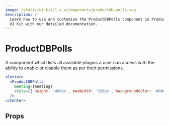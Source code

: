 ```yaml
---
image: /static/ui-kit/1.x.x/components/productdb-polls.svg
description: >-
  Learn how to use and customize the ProductDBPolls component in ProductDB's React Native
  UI Kit with our detailed documentation.
---
```


# ProductDBPolls

A component which lists all available plugins a user can access with the ability
to enable or disable them as per their permissions.

```jsx
<Center>
  <ProductDBPolls
    meeting={meeting}
    style={{ height: '480px', maxWidth: '320px', backgroundColor: '#000' }}
  />
</Center>
```

## Props

<PropsTable of="productdb-polls" />

<head>
  <title>React Native UI Kit ProductDBPolls</title>
</head>
